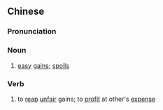 {{also|渔利}}
==Chinese==
{{zh-forms|s=渔利}}

===Pronunciation===
{{zh-pron
|m=yúlì
|c=jyu4 lei6
|mn=qz:hîr-lī/xm,zz:hî-lī/xm:gû-lī/zz:gî-lī
|cat=n
}}

===Noun===
{{zh-noun}}

# [[easy]] [[gain]]s; [[spoil]]s

===Verb===
{{zh-verb}}

# to [[reap]] [[unfair]] gains; to [[profit]] at other's [[expense]]
